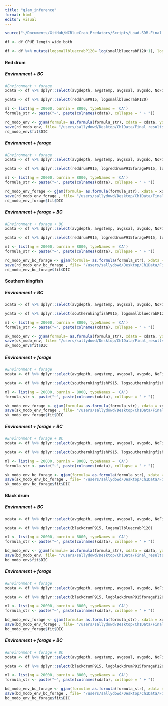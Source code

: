 ```yaml
---
title: "gJam_inference"
format: html
editor: visual
---
```


```r
source("~/Documents/GitHub/NCBlueCrab_Predators/Scripts/Load.SDM.Final.R")

df <- df_CPUE_length_wide_both

df <- df %>% mutate(logsmallbluecrabP120= log(smallbluecrabP120+1), logreddrumP915forageP915= log(reddrumP915forageP915+1), logreddrumP915forageP120= log(reddrumP915forageP120+1), logblackdrumP915forageP120= log(blackdrumP915forageP120+1), logsouthernkingfishP915forageP915= log(southernkingfishP915forageP915+1), logsouthernkingfishP915forageP120= log(southernkingfishP915forageP120+1))
```

#### Red drum

##### Environment + BC
```r
#Environment + forage 
xdata <- df %>% dplyr::select(avgdepth, avgstemp, avgssal, avgsdo, NoFishRest, Yearfactor)

ydata <- df %>% dplyr::select(reddrumP915, logsmallbluecrabP120) 

ml <- list(ng = 20000, burnin = 8000, typeNames = 'CA')
formula_str <- paste("~", paste(colnames(xdata), collapse = " + "))

rd_modo_env <- gjam(formula= as.formula(formula_str), xdata = xdata, ydata = ydata, modelList = ml)
save(rd_modo_env, file= "/users/sallydowd/Desktop/Ch1Data/Final_results/gJam/Inference1/rd_modo_env_bc.RData")
rd_modo_env$fit$DIC
```

##### Environment + forage
```r
#Environment + forage 
xdata <- df %>% dplyr::select(avgdepth, avgstemp, avgssal, avgsdo, NoFishRest, Yearfactor)

ydata <- df %>% dplyr::select(reddrumP915, logreddrumP915forageP915, logreddrumP915forageP120) 

ml <- list(ng = 20000, burnin = 8000, typeNames = 'CA')
formula_str <- paste("~", paste(colnames(xdata), collapse = " + "))

rd_modo_env_forage <- gjam(formula= as.formula(formula_str), xdata = xdata, ydata = ydata, modelList = ml)
save(rd_modo_env_forage , file= "/users/sallydowd/Desktop/Ch1Data/Final_results/gJam/Inference1/rd_modo_env_forage.RData")
rd_modo_env_forage$fit$DIC
```

##### Environment + forage + BC
```r
#Environment + forage + BC
xdata <- df %>% dplyr::select(avgdepth, avgstemp, avgssal, avgsdo, NoFishRest, Yearfactor)

ydata <- df %>% dplyr::select(reddrumP915, logreddrumP915forageP915, logreddrumP915forageP120, logsmallbluecrabP120) 

ml <- list(ng = 20000, burnin = 8000, typeNames = 'CA')
formula_str <- paste("~", paste(colnames(xdata), collapse = " + "))

rd_modo_env_bc_forage <- gjam(formula= as.formula(formula_str), xdata = xdata, ydata = ydata, modelList = ml)
save(rd_modo_env_bc_forage , file= "/users/sallydowd/Desktop/Ch1Data/Final_results/gJam/Inference1/rd_red_modo_env_bc_forage.RData")
rd_modo_env_bc_forage$fit$DIC
```

#### Southern kingfish

##### Environment + BC
```r
xdata <- df %>% dplyr::select(avgdepth, avgstemp, avgssal, avgsdo, NoFishRest, Yearfactor)

ydata <- df %>% dplyr::select(southernkingfishP915, logsmallbluecrabP120) 

ml <- list(ng = 20000, burnin = 8000, typeNames = 'CA')
formula_str <- paste("~", paste(colnames(xdata), collapse = " + "))

sk_modo_env <- gjam(formula= as.formula(formula_str), xdata = xdata, ydata = ydata, modelList = ml)
save(sk_modo_env, file= "/users/sallydowd/Desktop/Ch1Data/Final_results/gJam/Inference1/sk_modo_env_bc.RData")
sk_modo_env$fit$DIC
```

##### Environment + forage
```r
#Environment + forage 
xdata <- df %>% dplyr::select(avgdepth, avgstemp, avgssal, avgsdo, NoFishRest, Yearfactor)

ydata <- df %>% dplyr::select(southernkingfishP915, logsouthernkingfishP915forageP915, logsouthernkingfishP915forageP120) 

ml <- list(ng = 20000, burnin = 8000, typeNames = 'CA')
formula_str <- paste("~", paste(colnames(xdata), collapse = " + "))

sk_modo_env_forage <- gjam(formula= as.formula(formula_str), xdata = xdata, ydata = ydata, modelList = ml)
save(sk_modo_env_forage , file= "/users/sallydowd/Desktop/Ch1Data/Final_results/gJam/Inference1/sk_modo_env_forage.RData")
sk_modo_env_forage$fit$DIC
```

##### Environment + forage + BC
```r
#Environment + forage + BC
xdata <- df %>% dplyr::select(avgdepth, avgstemp, avgssal, avgsdo, NoFishRest, Yearfactor)

ydata <- df %>% dplyr::select(southernkingfishP915, logsouthernkingfishP915forageP915, logsouthernkingfishP915forageP120, logsmallbluecrabP120) 

ml <- list(ng = 20000, burnin = 8000, typeNames = 'CA')
formula_str <- paste("~", paste(colnames(xdata), collapse = " + "))

sk_modo_env_bc_forage <- gjam(formula= as.formula(formula_str), xdata = xdata, ydata = ydata, modelList = ml)
save(sk_modo_env_bc_forage , file= "/users/sallydowd/Desktop/Ch1Data/Final_results/gJam/Inference1/sk_modo_env_bc_forage.RData")
sk_modo_env_bc_forage$fit$DIC
```

#### Black drum

##### Environment + BC
```r
xdata <- df %>% dplyr::select(avgdepth, avgstemp, avgssal, avgsdo, NoFishRest, Yearfactor)

ydata <- df %>% dplyr::select(blackdrumP915, logsmallbluecrabP120) 

ml <- list(ng = 20000, burnin = 8000, typeNames = 'CA')
formula_str <- paste("~", paste(colnames(xdata), collapse = " + "))

bd_modo_env <- gjam(formula= as.formula(formula_str), xdata = xdata, ydata = ydata, modelList = ml)
save(bd_modo_env, file= "/users/sallydowd/Desktop/Ch1Data/Final_results/gJam/Inference1/bd_modo_env_bc.RData")
bd_modo_env$fit$DIC
```

##### Environment + forage
```r
#Environment + forage 
xdata <- df %>% dplyr::select(avgdepth, avgstemp, avgssal, avgsdo, NoFishRest, Yearfactor)

ydata <- df %>% dplyr::select(blackdrumP915, logblackdrumP915forageP120) 

ml <- list(ng = 20000, burnin = 8000, typeNames = 'CA')
formula_str <- paste("~", paste(colnames(xdata), collapse = " + "))

bd_modo_env_forage <- gjam(formula= as.formula(formula_str), xdata = xdata, ydata = ydata, modelList = ml)
save(bd_modo_env_forage , file= "/users/sallydowd/Desktop/Ch1Data/Final_results/gJam/Inference1/bd_modo_env_forage.RData")
bd_modo_env_forage$fit$DIC
```

##### Environment + forage + BC
```r
#Environment + forage + BC
xdata <- df %>% dplyr::select(avgdepth, avgstemp, avgssal, avgsdo, NoFishRest, Yearfactor)

ydata <- df %>% dplyr::select(blackdrumP915, logblackdrumP915forageP120, logsmallbluecrabP120) 

ml <- list(ng = 20000, burnin = 8000, typeNames = 'CA')
formula_str <- paste("~", paste(colnames(xdata), collapse = " + "))

bd_modo_env_bc_forage <- gjam(formula= as.formula(formula_str), xdata = xdata, ydata = ydata, modelList = ml)
save(bd_modo_env_bc_forage , file= "/users/sallydowd/Desktop/Ch1Data/Final_results/gJam/Inference1/bd_modo_env_bc_forage.RData")
bd_modo_env_bc_forage$fit$DIC
```

